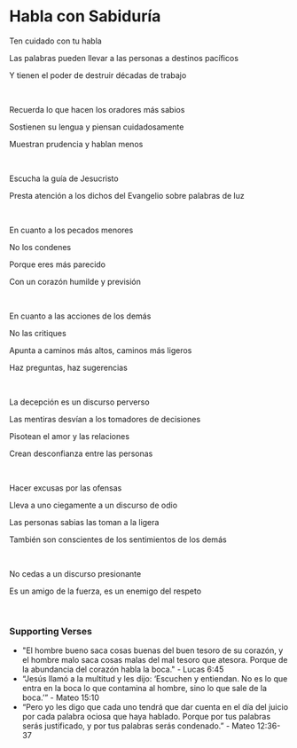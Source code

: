 # Habla con Sabiduría

Ten cuidado con tu habla

Las palabras pueden llevar a las personas a destinos pacíficos

Y tienen el poder de destruir décadas de trabajo

<p></p>

<br />

Recuerda lo que hacen los oradores más sabios

Sostienen su lengua y piensan cuidadosamente

Muestran prudencia y hablan menos

<p></p>

<br />

Escucha la guía de Jesucristo

Presta atención a los dichos del Evangelio sobre palabras de luz

<br />

En cuanto a los pecados menores

No los condenes

Porque eres más parecido

Con un corazón humilde y previsión

<br />

En cuanto a las acciones de los demás

No las critiques

Apunta a caminos más altos, caminos más ligeros

Haz preguntas, haz sugerencias

<br />

La decepción es un discurso perverso

Las mentiras desvían a los tomadores de decisiones

Pisotean el amor y las relaciones

Crean desconfianza entre las personas

<br />

Hacer excusas por las ofensas

Lleva a uno ciegamente a un discurso de odio

Las personas sabias las toman a la ligera

También son conscientes de los sentimientos de los demás

<br />

No cedas a un discurso presionante

Es un amigo de la fuerza, es un enemigo del respeto

<br />

### Supporting Verses

- "El hombre bueno saca cosas buenas del buen tesoro de su corazón, y el hombre malo saca cosas malas del mal tesoro que atesora. Porque de la abundancia del corazón habla la boca." - Lucas 6:45
- “Jesús llamó a la multitud y les dijo: ‘Escuchen y entiendan. No es lo que entra en la boca lo que contamina al hombre, sino lo que sale de la boca.’” - Mateo 15:10
- “Pero yo les digo que cada uno tendrá que dar cuenta en el día del juicio por cada palabra ociosa que haya hablado. Porque por tus palabras serás justificado, y por tus palabras serás condenado.” - Mateo 12:36-37